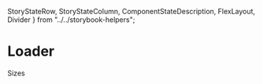   StoryStateRow,
  StoryStateColumn,
  ComponentStateDescription,
  FlexLayout,
  Divider
} from "../../storybook-helpers";

# Loader

<Meta title="Components/Loader" component={Loader}/>

<Story name="Sandbox">
    <div style={{"width": "100%", "margin": "40px"}}>
        <div  style={{"width": "40px", "heigt": "40px"}}>
            <Loader 
                size={select('Size', ["sm", "md", "lg"], "md")}
            />
        </div>
    </div>
</Story>

<Story name="Loader">
    <StoryWrapper>
        <Divider />
        <div className="story-title">Sizes</div>
        <FlexLayout spaceBetween>
            <LoaderStoryLine title="Small - 32px" size="sm" />
        </FlexLayout>
        <FlexLayout spaceBetween>
            <LoaderStoryLine title="Medium - 40px" size="md" />
        </FlexLayout>
        <FlexLayout spaceBetween>
            <LoaderStoryLine title="Large - 48 px" size="lg" />
        </FlexLayout>
    </StoryWrapper>
</Story>
